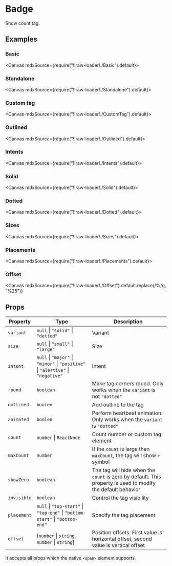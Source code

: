 
<Meta title="Views/Badge" />

# Badge

Show count tag.

## Examples

### Basic

<Canvas mdxSource={require("!!raw-loader!./Basic").default}>
  <Story id="examples-badge--basic" />
</Canvas>

### Standalone

<Canvas mdxSource={require("!!raw-loader!./Standalone").default}>
  <Story id="examples-badge--standalone" />
</Canvas>

### Custom tag

<Canvas mdxSource={require("!!raw-loader!./CustomTag").default}>
  <Story id="examples-badge--custom-tag" />
</Canvas>

### Outlined

<Canvas mdxSource={require("!!raw-loader!./Outlined").default}>
  <Story id="examples-badge--outlined" />
</Canvas>

### Intents

<Canvas mdxSource={require("!!raw-loader!./Intents").default}>
  <Story id="examples-badge--intents" />
</Canvas>

### Solid

<Canvas mdxSource={require("!!raw-loader!./Solid").default}>
  <Story id="examples-badge--solid" />
</Canvas>

### Dotted

<Canvas mdxSource={require("!!raw-loader!./Dotted").default}>
  <Story id="examples-badge--dotted" />
</Canvas>

### Sizes

<Canvas mdxSource={require("!!raw-loader!./Sizes").default}>
  <Story id="examples-badge--sizes" />
</Canvas>

### Placements

<Canvas mdxSource={require("!!raw-loader!./Placements").default}>
  <Story id="examples-badge--placements" />
</Canvas>

### Offset

<Canvas
  mdxSource={require("!!raw-loader!./Offset").default.replace(/\%/g, "%25")}
>
  <Story id="examples-badge--offset" />
</Canvas>

## Props

| Property    | Type                                                                                                 | Description                                                                                                 |
| ----------- | ---------------------------------------------------------------------------------------------------- | ----------------------------------------------------------------------------------------------------------- |
| `variant`   | `null` &#124; `"solid"` &#124; `"dotted"`                                                            | Variant                                                                                                     |
| `size`      | `null` &#124; `"small"` &#124; `"large"`                                                             | Size                                                                                                        |
| `intent`    | `null` &#124; `"major"` &#124; `"minor"` &#124; `"positive"` &#124; `"alertive"` &#124; `"negative"` | Intent                                                                                                      |
| `round`     | `boolean`                                                                                            | Make tag corners round. Only works when the `variant` is not `"dotted"`                                     |
| `outlined`  | `boolen`                                                                                             | Add outline to the tag                                                                                      |
| `animated`  | `boolen`                                                                                             | Perform heartbeat animation. Only works when the `variant` is `"dotted"`                                    |
| `count`     | `number` &#124; `ReactNode`                                                                          | Count number or custom tag element                                                                          |
| `maxCount`  | `number`                                                                                             | If the `count` is large than `maxCount`, the tag will show `+` symbol                                       |
| `showZero`  | `boolean`                                                                                            | The tag will hide when the `count` is zero by default. This property is used to modify the default behavior |
| `invisible` | `boolean`                                                                                            | Control the tag visibility                                                                                  |
| `placement` | `null` &#124; `"top-start"` &#124; `"top-end"` &#124; `"bottom-start"` &#124; `"bottom-end"`         | Specify the tag placement                                                                                   |
| `offset`    | [`number` &#124; `string`, `number` &#124; `string`]                                                 | Position offsets. First value is horizontal offset, second value is vertical offset                         |

It accepts all props which the native `<span>` element supports.
